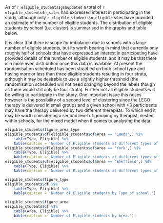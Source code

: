 As of `r eligible_students$gs$updated` a total of `r eligible_students$n_sites` had expressed interest in participating in the study, although only `r eligible_students$n_eligible` sites have provided an estimate of the number of eligible students.  The distribution of eligible students by school (i.e. cluster) is summarised in the graphs and table below.

It is clear that there is scope for imbalance due to schools with a large number of eligible students, but its worth bearing in mind that currently only roughly half of schools that have expressed an interest in participating have provided details of the number of eligible students, and it may be that there is a more even distribution once this data is available.  At present the randomisation scheduled has been stratified on both school type and having more or less than three eligible students resulting in four strata, although it may be desirable to use a slightly higher threshold (the randomisation scheduled will not need changing beyond the labels though as there would still only be four strata).  Further not all eligible students will be willing to participate in the study.  One important issue this raises however is the possibility of a second level of clustering since the LEGO therapy is delivered in small groups and a given school with >3 participants may have the therapy delivered by two different therapists.  To which end it may be worth considering a second level of grouping by therapist, nested within schools, for the mixed model when it comes to analysing the data.

```r
eligible_students$figure_area_type
eligible_students$df[eligible_students$df$Area == 'Leeds',] %$%
    table(Type, Eligible) %>%
    kable(caption = 'Number of Eligible students at different types of schools in the Leeds area.')
eligible_students$df[eligible_students$df$Area == 'York',] %$%
    table(Type, Eligible) %>%
    kable(caption = 'Number of Eligible students at different types of schools in the York area.')
eligible_students$df[eligible_students$df$Area == 'Sheffield',] %$%
    table(Type, Eligible) %>%
    kable(caption = 'Number of Eligible students at different types of schools in the Sheffield area.')


```


```r
eligible_students$figure_type
eligible_students$df %$%
    table(Type, Eligible) %>%
    kable(caption = 'Number of Eligible students by Type of school.')


```

```r
eligible_students$figure_area
eligible_students$df %$%
    table(Area, Eligible) %>%
    kable(caption = 'Number of Eligible students by Area.')

```
